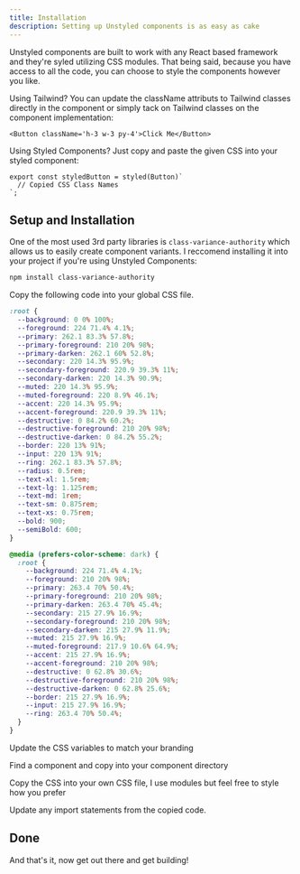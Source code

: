 ```yaml
---
title: Installation
description: Setting up Unstyled components is as easy as cake
---
```


Unstyled components are built to work with any React based framework and they're syled utilizing CSS modules. That being said, because you have access to all the code, you can choose
to style the components however you like.

Using Tailwind? You can update the className attributs to Tailwind classes directly in the component or simply tack on Tailwind classes on the component implementation:

```tsx
<Button className='h-3 w-3 py-4'>Click Me</Button>
```

Using Styled Components? Just copy and paste the given CSS into your styled component:

```tsx
export const styledButton = styled(Button)`
  // Copied CSS Class Names
`;
```

## Setup and Installation

One of the most used 3rd party libraries is `class-variance-authority` which allows us to easily create component variants. I reccomend installing it into your project if you're using Unstyled Components:

```bash
npm install class-variance-authority
```

<Steps>

<Step>Copy the following code into your global CSS file.</Step>

```css
:root {
  --background: 0 0% 100%;
  --foreground: 224 71.4% 4.1%;
  --primary: 262.1 83.3% 57.8%;
  --primary-foreground: 210 20% 98%;
  --primary-darken: 262.1 60% 52.8%;
  --secondary: 220 14.3% 95.9%;
  --secondary-foreground: 220.9 39.3% 11%;
  --secondary-darken: 220 14.3% 90.9%;
  --muted: 220 14.3% 95.9%;
  --muted-foreground: 220 8.9% 46.1%;
  --accent: 220 14.3% 95.9%;
  --accent-foreground: 220.9 39.3% 11%;
  --destructive: 0 84.2% 60.2%;
  --destructive-foreground: 210 20% 98%;
  --destructive-darken: 0 84.2% 55.2%;
  --border: 220 13% 91%;
  --input: 220 13% 91%;
  --ring: 262.1 83.3% 57.8%;
  --radius: 0.5rem;
  --text-xl: 1.5rem;
  --text-lg: 1.125rem;
  --text-md: 1rem;
  --text-sm: 0.875rem;
  --text-xs: 0.75rem;
  --bold: 900;
  --semiBold: 600;
}

@media (prefers-color-scheme: dark) {
  :root {
    --background: 224 71.4% 4.1%;
    --foreground: 210 20% 98%;
    --primary: 263.4 70% 50.4%;
    --primary-foreground: 210 20% 98%;
    --primary-darken: 263.4 70% 45.4%;
    --secondary: 215 27.9% 16.9%;
    --secondary-foreground: 210 20% 98%;
    --secondary-darken: 215 27.9% 11.9%;
    --muted: 215 27.9% 16.9%;
    --muted-foreground: 217.9 10.6% 64.9%;
    --accent: 215 27.9% 16.9%;
    --accent-foreground: 210 20% 98%;
    --destructive: 0 62.8% 30.6%;
    --destructive-foreground: 210 20% 98%;
    --destructive-darken: 0 62.8% 25.6%;
    --border: 215 27.9% 16.9%;
    --input: 215 27.9% 16.9%;
    --ring: 263.4 70% 50.4%;
  }
}
```

<Step>Update the CSS variables to match your branding</Step>

<Step>Find a component and copy into your component directory</Step>

<Step>
  Copy the CSS into your own CSS file, I use modules but feel free to style how
  you prefer
</Step>

<Step>Update any import statements from the copied code.</Step>

</Steps>

## Done

And that's it, now get out there and get building!
